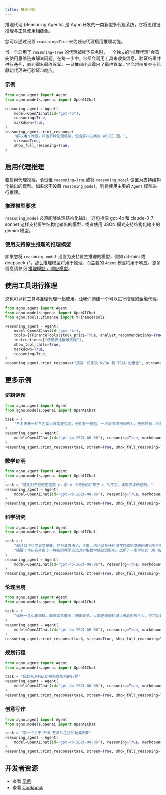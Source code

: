```yaml
---
title: 推理代理
---
```


推理代理 (Reasoning Agents) 是 Agno 开发的一类新型多代理系统，它将思维链推理与工具使用相结合。

您可以通过设置 `reasoning=True` 来为任何代理启用推理功能。

当一个启用了 `reasoning=True` 的代理被赋予任务时，一个独立的“推理代理”会首先使用思维链来解决问题。在每一步中，它都会调用工具来收集信息、验证结果并进行迭代，直到得出最终答案。一旦推理代理得出了最终答案，它会将结果交还给原始代理进行验证和响应。

### 示例

```python reasoning_agent.py
from agno.agent import Agent
from agno.models.openai import OpenAIChat

reasoning_agent = Agent(
    model=OpenAIChat(id="gpt-4o"),
    reasoning=True,
    markdown=True,
)
reasoning_agent.print_response(
    "解决电车难题。评估多种伦理框架。包含解决方案的 ASCII 图。",
    stream=True,
    show_full_reasoning=True,
)
```

## 启用代理推理

要启用代理推理，请设置 `reasoning=True` 或将 `reasoning_model` 设置为支持结构化输出的模型。如果您不设置 `reasoning_model`，则将使用主要的 `Agent` 模型进行推理。

### 推理模型要求

`reasoning_model` 必须能够处理结构化输出，这包括像 gpt-4o 和 claude-3-7-sonnet 这样支持原生结构化输出的模型，或者使用 JSON 模式支持结构化输出的 gemini 模型。

### 使用支持原生推理的推理模型

如果您将 `reasoning_model` 设置为支持原生推理的模型，例如 o3-mini 或 deepseek-r1，那么推理模型将用于推理，而主要的 `Agent` 模型将用于响应。更多信息请参阅 [推理模型 + 响应模型](/reasoning/reasoning-models#reasoning-model-response-model)。

## 使用工具进行推理

您也可以将工具与推理代理一起使用。让我们创建一个可以进行推理的金融代理。

```python finance_reasoning.py
from agno.agent import Agent
from agno.models.openai import OpenAIChat
from agno.tools.yfinance import YFinanceTools

reasoning_agent = Agent(
    model=OpenAIChat(id="gpt-4o"),
    tools=[YFinanceTools(stock_price=True, analyst_recommendations=True, company_info=True, company_news=True)],
    instructions=["使用表格展示数据"],
    show_tool_calls=True,
    markdown=True,
    reasoning=True,
)
reasoning_agent.print_response("撰写一份比较 NVDA 和 TSLA 的报告", stream=True, show_full_reasoning=True)
```

## 更多示例

### 逻辑谜题

```python logical_puzzle.py
from agno.agent import Agent
from agno.models.openai import OpenAIChat

task = (
    "三名传教士和三名食人族需要过河。他们有一艘船，一次最多可搭载两人。任何时候，如果食人族在河的任何一侧人数多于传教士，食人族就会吃掉传教士。如何才能让所有六个人安全过河？请提供分步解决方案并以 ASCII 图的形式展示。"
)
reasoning_agent = Agent(
    model=OpenAIChat(id="gpt-4o-2024-08-06"), reasoning=True, markdown=True
)
reasoning_agent.print_response(task, stream=True, show_full_reasoning=True)
```

### 数学证明

```python mathematical_proof.py
from agno.agent import Agent
from agno.models.openai import OpenAIChat

task = "证明对于任何正整数 n，前 n 个奇数的和等于 n 的平方。请提供详细证明。"
reasoning_agent = Agent(
    model=OpenAIChat(id="gpt-4o-2024-08-06"), reasoning=True, markdown=True
)
reasoning_agent.print_response(task, stream=True, show_full_reasoning=True)
```

### 科学研究

```python scientific_research.py
from agno.agent import Agent
from agno.models.openai import OpenAIChat

task = (
    "阅读以下科学论文摘要，并对其方法论、结果、结论以及任何潜在的偏见或缺陷进行批判性评估：\n\n"
    "摘要：本研究考察了一种新的教学方法对学生数学成绩的影响。选择了一所学校的 30 名学生样本，在整个学期中使用新方法进行教学。结果显示，与上一学期相比，考试成绩提高了 15%。研究得出结论，新的教学方法能够有效提高高中生的数学成绩。"
)
reasoning_agent = Agent(
    model=OpenAIChat(id="gpt-4o-2024-08-06"), reasoning=True, markdown=True
)
reasoning_agent.print_response(task, stream=True, show_full_reasoning=True)
```

### 伦理困境

```python ethical_dilemma.py
from agno.agent import Agent
from agno.models.openai import OpenAIChat

task = (
    "你是一名火车司机，面临紧急情况：刹车失灵，火车正驶向轨道上绑着的五个人。你可以将火车转向另一条轨道，但那里绑着一个人。你会选择转向轨道，牺牲一人以拯救五人吗？请根据功利主义和义务论伦理框架提供一个经过深思熟虑的答案。也请以 ASCII 艺术图的形式提供你的答案。"
)
reasoning_agent = Agent(
    model=OpenAIChat(id="gpt-4o-2024-08-06"), reasoning=True, markdown=True
)
reasoning_agent.print_response(task, stream=True, show_full_reasoning=True)
```

### 规划行程

```python planning_itinerary.py
from agno.agent import Agent
from agno.models.openai import OpenAIChat

task = "规划从洛杉矶到拉斯维加斯的行程"
reasoning_agent = Agent(
    model=OpenAIChat(id="gpt-4o-2024-08-06"), reasoning=True, markdown=True
)
reasoning_agent.print_response(task, stream=True, show_full_reasoning=True)
```

### 创意写作

```python creative_writing.py
from agno.agent import Agent
from agno.models.openai import OpenAIChat

task = "写一个关于 500 万年后生活的短篇故事"
reasoning_agent = Agent(
    model=OpenAIChat(id="gpt-4o-2024-08-06"), reasoning=True, markdown=True
)
reasoning_agent.print_response(task, stream=True, show_full_reasoning=True)
```

## 开发者资源

- 查看 [示例](/examples/concepts/reasoning/agents)
- 查看 [Cookbook](https://github.com/agno-agi/agno/tree/main/cookbook/reasoning/agents)